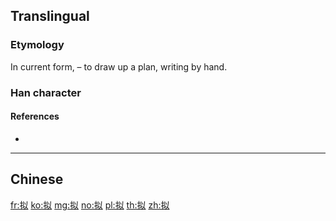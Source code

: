 {{character info/new}}
{{also|擬}}
==Translingual==

===Etymology===
{{Han simp|擬|f=疑|t=以}}

In current form, {{Han compound|手|alt1=扌|t1=hand|以|ls=psc|c1=s|c2=p}} – to draw up a plan, writing by hand.

===Han character===
{{Han char|rn=64|rad=手|as=05|sn=8|four=|canj=QVIO|ids=⿰扌以}}

====References====
* {{Han ref|kx=0427.161|dkj=11984|hdz=31846.020|uh=62DF|ud=25311}}

----

==Chinese==
{{zh-see|擬}}

[[fr:拟]]
[[ko:拟]]
[[mg:拟]]
[[no:拟]]
[[pl:拟]]
[[th:拟]]
[[zh:拟]]